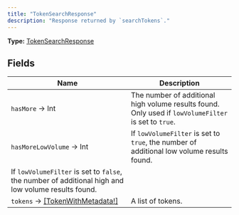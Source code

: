 ```yaml
---
title: "TokenSearchResponse"
description: "Response returned by `searchTokens`."
---
```


**Type:** [TokenSearchResponse](/api-reference/types/tokensearchresponse)

## Fields

| Name | Description |
|------|-------------|
| `hasMore` → Int | The number of additional high volume results found. Only used if `lowVolumeFilter` is set to `true`. |
| `hasMoreLowVolume` → Int | If `lowVolumeFilter` is set to `true`, the number of additional low volume results found.  
If `lowVolumeFilter` is set to `false`, the number of additional high and low volume results found. |
| `tokens` → [[TokenWithMetadata!]](/api-reference/types/tokenwithmetadata) | A list of tokens. |

